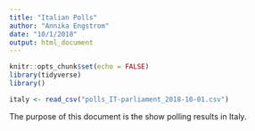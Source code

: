 ```yaml
---
title: "Italian Polls"
author: "Annika Engstrom"
date: "10/1/2018"
output: html_document
---
```


```r
knitr::opts_chunk$set(echo = FALSE)
library(tidyverse)
library()
```

```r
italy <- read_csv("polls_IT-parliament_2018-10-01.csv")
```

The purpose of this document is the show polling results in Italy.
